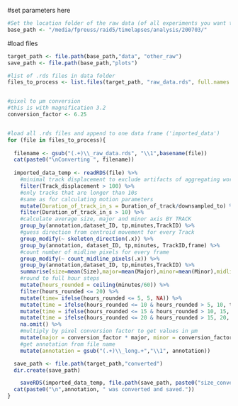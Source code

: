 #set parameters here
```r

#Set the location folder of the raw data (of all experiments you want to convert)
base_path <- "/media/fpreuss/raid5/timelapses/analysis/200703/"

```

#load files
```r

target_path <- file.path(base_path,"data", "other_raw")
save_path <- file.path(base_path,"plots")

#list of .rds files in data folder
files_to_process <- list.files(target_path, "raw_data.rds", full.names = TRUE, ignore.case = TRUE)


#pixel to µm conversion
#this is with magnification 3.2
conversion_factor <- 6.25


#load all .rds files and append to one data frame ('imported_data')
for (file in files_to_process){
  
  filename <- gsub("(.+)\\_raw_data.rds", "\\1",basename(file))
  cat(paste0("\nConverting ", filename))
  
  imported_data_temp <- readRDS(file) %>%
    #minimal track displacement to exclude artifacts of aggregating worms happening after ca. 16h
    filter(Track_displacement > 100) %>%
    #only tracks that are longer than 10s
    #same as for calculating motion parameters
    mutate(Duration_of_track_in_s = Duration_of_track/downsampled_to) %>%
    filter(Duration_of_track_in_s > 10) %>%
    #calculate average size, major and minor axis BY TRACK
    group_by(annotation,dataset_ID, tp,minutes,TrackID) %>%
    #guess direction from centroid movement for every Track
    group_modify(~ skeleton_direction(.x)) %>%
    group_by(annotation, dataset_ID, tp,minutes, TrackID,frame) %>%
    #count number of midline pixels for every frame
    group_modify(~ count_midline_pixels(.x)) %>%
    group_by(annotation,dataset_ID, tp,minutes,TrackID) %>%
    summarise(size=mean(Size),major=mean(Major),minor=mean(Minor),midline=mean(midline_length,na.rm = TRUE)) %>%
    #round to full hour steps
    mutate(hours_rounded = ceiling(minutes/60)) %>%
    filter(hours_rounded <= 20) %>%
    mutate(time= ifelse(hours_rounded <= 5, 5, NA)) %>%
    mutate(time = ifelse(hours_rounded <= 10 & hours_rounded > 5, 10, time)) %>%
    mutate(time = ifelse(hours_rounded <= 15 & hours_rounded > 10, 15, time)) %>%
    mutate(time = ifelse(hours_rounded <= 20 & hours_rounded > 15, 20, time)) %>%
    na.omit() %>%
    #multiply by pixel conversion factor to get values in µm
    mutate(major = conversion_factor * major, minor = conversion_factor * minor, midline = conversion_factor * midline) %>%
    #get annotation from file name
    mutate(annotation = gsub("(.+)\\_long.+","\\1", annotation))

  save_path <- file.path(target_path,"converted")
  dir.create(save_path)

    saveRDS(imported_data_temp, file.path(save_path, paste0("size_converted_",filename ,".RDS")))
  cat(paste0("\n",annotation, " was converted and saved."))
}



```
